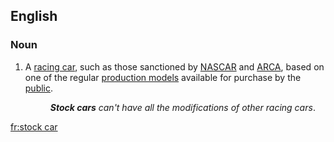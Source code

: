 ==English==
{{wikipedia|stock car racing}}

===Noun===
{{en-noun|head=[[stock]] [[car]]}}

# A [[racing car]], such as those sanctioned by [[NASCAR]] and [[ARCA]], based on one of the regular [[production model]]s available for purchase by the [[public]].
#: '''''Stock cars''' can't have all the modifications of other racing cars''.

[[fr:stock car]]
